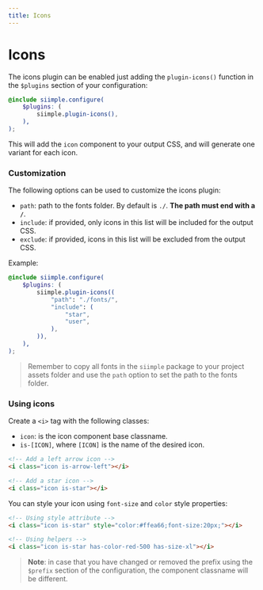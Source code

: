```yaml
---
title: Icons
---
```


# Icons

The icons plugin can be enabled just adding the `plugin-icons()` function in the `$plugins` section of your configuration:

```scss
@include siimple.configure(
    $plugins: (
        siimple.plugin-icons(),
    ),
);
```

This will add the `icon` component to your output CSS, and will generate one variant for each icon. 

### Customization

The following options can be used to customize the icons plugin:

- `path`: path to the fonts folder. By default is `./`. **The path must end with a `/`**.
- `include`: if provided, only icons in this list will be included for the output CSS.
- `exclude`: if provided, icons in this list will be excluded from the output CSS.

Example: 

```scss
@include siimple.configure(
    $plugins: (
        siimple.plugin-icons((
            "path": "./fonts/",
            "include": (
                "star",
                "user",
            ),
        )),
    ),
);
```

> Remember to copy all fonts in the `siimple` package to your project assets folder and use the `path` option to set the path to the fonts folder.


### Using icons

Create a `<i>` tag with the following classes: 

- `icon`: is the icon component base classname. 
- `is-[ICON]`, where `[ICON]` is the name of the desired icon.

```html 
<!-- Add a left arrow icon -->
<i class="icon is-arrow-left"></i>

<!-- Add a star icon -->
<i class="icon is-star"></i>
```

You can style your icon using `font-size` and `color` style properties:

```html 
<!-- Using style attribute -->
<i class="icon is-star" style="color:#ffea66;font-size:20px;"></i>

<!-- Using helpers -->
<i class="icon is-star has-color-red-500 has-size-xl"></i>
```

> **Note**: in case that you have changed or removed the prefix using the `$prefix` section of the configuration, the component classname will be different.

